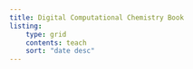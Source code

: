 ```yaml
---
title: Digital Computational Chemistry Book
listing:
    type: grid
    contents: teach
    sort: "date desc"
---
```

